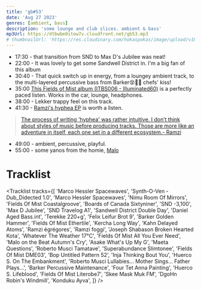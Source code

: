 ```yaml
---
title: 'gb#53'
date: 'Aug 27 2023'
genres: [ambient, bass]
description: 'some lounge and club slices. ambient & bass'
mp3Url: https://dtbwbe0itow7v.cloudfront.net/gb53.mp3
# thumbnailUrl: 'https://res.cloudinary.com/hokaspokas/image/upload/v1698352841/goosebumpsfm/gb55.png'
---
```


- 17:30 - that transition from SND to Max D's Jubilee was neat!
- 22:00 - It was lovely to get some Sandwell District in. I'm a big fan of this album
- 30:40 - That quick switch up in energy, from a loungey ambient track, 
to the multi-layered percussive bass from Barker😵🙌🏾
chefs' kiss!
- 35:00 [This Fields of Mist album (ITBS006 - Illuminated60)](https://iliantape.bandcamp.com/album/itbs006-illuminated60)
is a perfectly paced listen. Works in the car, lounge, headphones.
- 38:00 - Lekker trappy feel on this track.
- 41:30 - [Ramzi's hyphea EP](https://music-from-memory.bandcamp.com/album/hyphea) is worth a listen.
> [The process of writing 'hyphea' was rather intuitive. I don’t think about styles of music before producing tracks. Those are more like an adventure in itself, each one set in a different ecosystem.\- Ramzi](https://music-from-memory.bandcamp.com/album/hyphea)
- 49:00 - ambient, percussive, playful.
- 55:00 - some yanos from the homie, [Malo](https://www.youtube.com/@maloonthebeat)

# Tracklist

<Tracklist
tracks={[
'Marco Hessler	Spacewaves',
'Synth-O-Ven - Dub_Didected 1.0',
'Marco Hessler	Spacewaves',
'Nimu	Room Of Mirrors',
'Fields Of Mist	Coastalgroove',
'Boards of Canada	Sixtyniner',
'SND	-3,100',
'Max D	Jubilee',
'SND	Travelog A1',
'Sandwell District	Double Day',
'Daniel Aged	Bass.int',
'Terekke	220+g',
'Felix Leifur	Brot 9',
'Barker	Golden Hammer',
'Fields Of Mist	Ethertile',
'Kercha	Long Way',
'Kahn	Delayed Atoms',
'Ramzi	égrégores',
'Ramzi	foggi',
'Joseph Shabason	Broken Hearted Kota',
'Whatever The Weather	17°C',
'Fields Of Mist	All You Ever Need',
'Malo on the Beat	Autumn\'s Cry',
'Asake	What\'s Up My G',
'Maeta	Questions',
'Roberto Musci	Tamatave',
'Superabundance	Slimtonee',
'Fields Of Mist	DME03',
'Bop	Untitled Pattern 52',
'Inja	Thinking Bout You',
'Huerco S.	On The Embankment',
'Roberto Musci	Lullabies... Mother Sings... Father Plays...',
'Barker	Percussive Maintenance',
'Four Tet	Anna Painting',
'Huerco S.	Lifeblood',
'Fields Of Mist	Literobe7',
'Skee Mask	Muk FM',
'DgoHn	Robin\'s Windmill',
'Konduku	Ayva',
  ]}
/>
